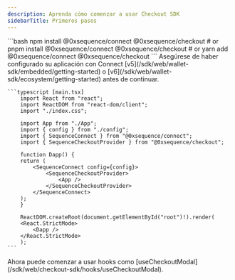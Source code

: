 ```yaml
---
description: Aprenda cómo comenzar a usar Checkout SDK
sidebarTitle: Primeros pasos
---
```


<Steps>
  <Step title="Instale las librerías requeridas">
    ```bash
        npm install @0xsequence/connect @0xsequence/checkout 
        # or
        pnpm install @0xsequence/connect @0xsequence/checkout 
        # or
        yarn add @0xsequence/connect @0xsequence/checkout 
    ```
  </Step>

  <Step title="Envuelva su aplicación con los Providers">
    <Note>
      Asegúrese de haber configurado su aplicación con Connect [v5](/sdk/web/wallet-sdk/embedded/getting-started) o [v6](/sdk/web/wallet-sdk/ecosystem/getting-started) antes de continuar.
    </Note>

    ```typescript [main.tsx]
        import React from "react";
        import ReactDOM from "react-dom/client";
        import "./index.css";

        import App from "./App";
        import { config } from "./config";
        import { SequenceConnect } from "@0xsequence/connect";
        import { SequenceCheckoutProvider } from "@0xsequence/checkout";

        function Dapp() {
        return (
            <SequenceConnect config={config}>
                <SequenceCheckoutProvider>
                    <App />
                </SequenceCheckoutProvider>
            </SequenceConnect>
        );
        }

        ReactDOM.createRoot(document.getElementById("root")!).render(
        <React.StrictMode>
            <Dapp />
        </React.StrictMode>
        );
    ```
  </Step>

  <Step title="Comience a usarlo">
    Ahora puede comenzar a usar hooks como [useCheckoutModal](/sdk/web/checkout-sdk/hooks/useCheckoutModal).
  </Step>
</Steps>